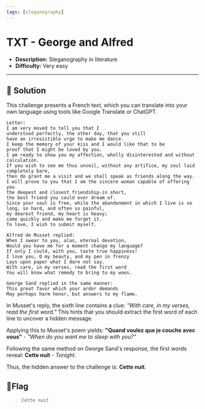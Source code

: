 ---
tags: [steganography]
---
# TXT - George and Alfred

- **Description:** Steganography in literature
- **Difficulty:** Very easy

---

## 🔎 Solution
This challenge presents a French text, which you can translate into your own language using tools like Google Translate or ChatGPT.
```
Letter:
I am very moved to tell you that I
understood perfectly, the other day, that you still
have an irresistible urge to make me dance.
I keep the memory of your kiss and I would like that to be
proof that I might be loved by you.
I am ready to show you my affection, wholly disinterested and without calculation.
If you wish to see me thus unveil, without any artifice, my soul laid completely bare,
then do grant me a visit and we shall speak as friends along the way.
I will prove to you that I am the sincere woman capable of offering you
the deepest and closest friendship-in short,
the best friend you could ever dream of.
Since your soul is free, while the abandonment in which I live is so long, so hard, and often so painful,
my dearest friend, my heart is heavy;
come quickly and make me forget it.
To love, I wish to submit myself.

Alfred de Musset replied:
When I swear to you, alas, eternal devotion,
Would you have me for a moment change my language?
If only I could, with you, taste true happiness!
I love you, O my beauty, and my pen in frenzy
Lays upon paper what I dare not say.
With care, in my verses, read the first word
You will know what remedy to bring to my woes.

George Sand replied in the same manner:
This great favor which your ardor demands
May perhaps harm honor, but answers to my flame.
```
In Musset's reply, the sixth line contains a clue: *"With care, in my verses, read the first word."* 
This hints that you should extract the first word of each line to uncover a hidden message.

Applying this to Musset's poem yields: **"Quand voulez que je couche avec vous"** - *"When do you want me to sleep with you?"*

Following the same method on George Sand's response, the first words reveal: **Cette nuit** - *Tonight*.

Thus, the hidden answer to the challenge is: **Cette nuit**.

## 🚩Flag
> `Cette nuit`